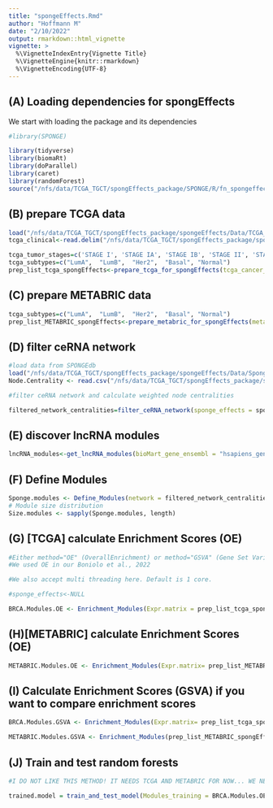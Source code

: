 ```yaml
---
title: "spongeEffects.Rmd"
author: "Hoffmann M"
date: "2/10/2022"
output: rmarkdown::html_vignette
vignette: >
  %\VignetteIndexEntry{Vignette Title}
  %\VignetteEngine{knitr::rmarkdown}
  %\VignetteEncoding{UTF-8}
---
```


## (A) Loading dependencies for spongEffects

We start with loading the package and its dependencies

```r
#library(SPONGE)

library(tidyverse)
library(biomaRt)
library(doParallel)
library(caret)
library(randomForest)
source("/nfs/data/TCGA_TGCT/spongEffects_package/SPONGE/R/fn_spongeffects_utility.R")
```

## (B) prepare TCGA data
```r

load("/nfs/data/TCGA_TGCT/spongEffects_package/spongeEffects/Data/TCGA_Expression_Data/breast invasive carcinoma.RData")
tcga_clinical<-read.delim("/nfs/data/TCGA_TGCT/spongEffects_package/spongeEffects/Data/Metadata/BRCA_data_clinical_patient.txt", comment.char="#")

tcga_tumor_stages=c('STAGE I', 'STAGE IA', 'STAGE IB', 'STAGE II', 'STAGE IIA', 'STAGE IIB', 'STAGE III', 'STAGE IIIA', 'STAGE IIIB', 'STAGE IIIC', 'STAGE IV')
tcga_subtypes=c("LumA",  "LumB",  "Her2",  "Basal", "Normal")
prep_list_tcga_spongEffects<-prepare_tcga_for_spongEffects(tcga_cancer_symbol = "BRCA",normal_ceRNA_expression_data = normal_gene_expr, tumor_ceRNA_expression_data = cancer_gene_expr, normal_metadata = normal_meta_data, tumor_metadata = cancer_meta_data,clinical_data = tcga_clinical, tumor_stages_of_interest = tcga_tumor_stages, subtypes_of_interest = tcga_subtypes)
```

## (C) prepare METABRIC data

```r
tcga_subtypes=c("LumA",  "LumB",  "Her2",  "Basal", "Normal")
prep_list_METABRIC_spongEffects<-prepare_metabric_for_spongEffects(metabric_expression = "/nfs/data/TCGA_TGCT/spongEffects_package/spongeEffects/Data/Validation/brca_metabric/data_expression_median.txt",metabric_metadata = "/nfs/data/TCGA_TGCT/spongEffects_package/spongeEffects/Data/Validation/brca_metabric/data_clinical_patient.txt",subtypes_of_interest = tcga_subtypes, bioMart_gene_ensembl = "hsapiens_gene_ensembl", bioMart_gene_symbol_columns = "hgnc_symbol")

```

## (D) filter ceRNA network

```r
#load data from SPONGEdb
load("/nfs/data/TCGA_TGCT/spongEffects_package/spongeEffects/Data/Sponge_Networks/breast invasive carcinoma_sponge_results.RData")
Node.Centrality <- read.csv("/nfs/data/TCGA_TGCT/spongEffects_package/spongeEffects/Data/NetworkAnalysis/breast_invasive_carcinoma_networkAnalysis.csv", sep = " ")

#filter ceRNA network and calculate weighted node centralities

filtered_network_centralities=filter_ceRNA_network(sponge_effects = sponge_effects, network_analysis = Node.Centrality, mscor.threshold = 0.1, padj.threshold = 0.01)

```

## (E) discover lncRNA modules
```r

lncRNA_modules<-get_lncRNA_modules(bioMart_gene_ensembl = "hsapiens_gene_ensembl", weighted_node_centrality = filtered_network_centralities$Node.Centrality, cutoff = 750)

```

## (F) Define Modules
```r

Sponge.modules <- Define_Modules(network = filtered_network_centralities$Sponge.filtered, central.modules = lncRNA_modules, remove.central = T, set.parallel = F)
# Module size distribution
Size.modules <- sapply(Sponge.modules, length)

```

## (G) [TCGA] calculate Enrichment Scores (OE)
```r

#Either method="OE" (OverallEnrichment) or method="GSVA" (Gene Set Variation Analysis)
#We used OE in our Boniolo et al., 2022

#We also accept multi threading here. Default is 1 core.

#sponge_effects<-NULL

BRCA.Modules.OE <- Enrichment_Modules(Expr.matrix = prep_list_tcga_spongEffects$TCGA.expr.tumor, modules = Sponge.modules, cores = 1, bin.size = 100, min.size = 10, max.size = 200, method = "OE")

```

## (H)[METABRIC] calculate Enrichment Scores (OE)
```r
METABRIC.Modules.OE <- Enrichment_Modules(Expr.matrix= prep_list_METABRIC_spongEffects$METABRIC.expr, modules = Sponge.modules, bin.size = 100, min.size = 10, max.size = 200, method = "OE")

```

## (I) Calculate Enrichment Scores (GSVA) if you want to compare enrichment scores
```r
BRCA.Modules.GSVA <- Enrichment_Modules(Expr.matrix= prep_list_tcga_spongEffects$TCGA.expr.tumor,modules = Sponge.modules, bin.size = 100, min.size = 10,max.size = 200, method = "GSVA", cores = 16)

METABRIC.Modules.GSVA <- Enrichment_Modules(prep_list_METABRIC_spongEffects$METABRIC.expr,modules =Sponge.modules, bin.size = 100, min.size = 10,max.size = 200, method = "GSVA", cores = 16)

```
## (J) Train and test random forests
```r
#I DO NOT LIKE THIS METHOD! IT NEEDS TCGA AND METABRIC FOR NOW... WE NEED TO THINK ABOUT SOMETHING BETTER

trained.model = train_and_test_model(Modules_training = BRCA.Modules.OE, Modules_training.metadata = prep_list_tcga_spongEffects$TCGA.meta.tumor, Modules_testing = METABRIC.Modules.OE, Modules_testing.metadata = prep_list_METABRIC_spongEffects$METABRIC.meta ,core = 1)

```














```r

```



